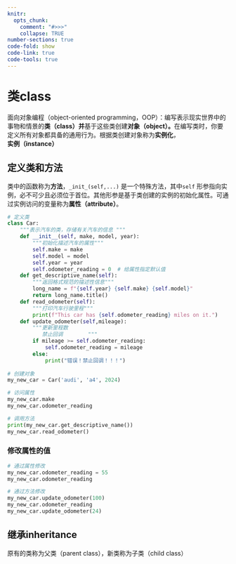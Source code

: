 ```yaml
---
knitr: 
  opts_chunk: 
    comment: "#>>>"
    collapse: TRUE
number-sections: true
code-fold: show
code-link: true
code-tools: true
---
```


# 类class

面向对象编程（object-oriented programming，OOP）：编写表示现实世界中的事物和情景的**类（class）并**基于这些类创建**对象（object）。**在编写类时，你要定义所有对象都具备的通用行为。根据类创建对象称为**实例化**，**实例（instance）**

## 定义类和方法

类中的函数称为**方法**，`_init_(self,...)` 是一个特殊方法，其中`self` 形参指向实例，必不可少且必须位于首位。其他形参是基于类创建的实例的初始化属性。可通过实例访问的变量称为**属性（attribute）**。

```python
# 定义类
class Car:
    """表示汽车的类，存储有关汽车的信息 """
    def __init__(self, make, model, year): 
        """初始化描述汽车的属性""" 
        self.make = make 
        self.model = model 
        self.year = year 
        self.odometer_reading = 0  # 给属性指定默认值
    def get_descriptive_name(self): 
        """返回格式规范的描述性信息""" 
        long_name = f"{self.year} {self.make} {self.model}" 
        return long_name.title() 
    def read_odometer(self):
        """打印汽车行驶里程"""
        print(f"This car has {self.odometer_reading} miles on it.")
    def update_odometer(self,mileage):
        """更新里程数
           禁止回调        """
        if mileage >= self.odometer_reading:
            self.odometer_reading = mileage
        else:
            print("错误！禁止回调！！！")
            
# 创建对象
my_new_car = Car('audi', 'a4', 2024)

```

```python
# 访问属性
my_new_car.make
my_new_car.odometer_reading

# 调用方法
print(my_new_car.get_descriptive_name())
my_new_car.read_odometer() 
```

### 修改属性的值

```python
# 通过属性修改
my_new_car.odometer_reading = 55
my_new_car.odometer_reading

# 通过方法修改
my_new_car.update_odometer(100)
my_new_car.odometer_reading
my_new_car.update_odometer(24)
```

## 继承inheritance

原有的类称为父类（parent class），新类称为子类（child class）
